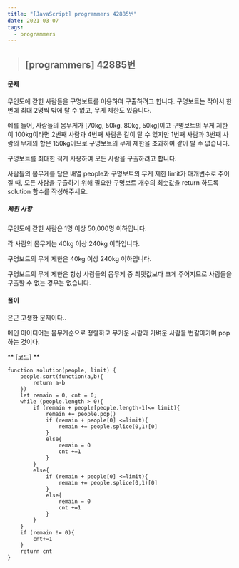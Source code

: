 ```yaml
---
title: "[JavaScript] programmers 42885번" 
date: 2021-03-07
tags:
  - programmers
---
```


> ## [programmers] 42885번 

#### 문제
무인도에 갇힌 사람들을 구명보트를 이용하여 구출하려고 합니다. 구명보트는 작아서 한 번에 최대 2명씩 밖에 탈 수 없고, 무게 제한도 있습니다.

예를 들어, 사람들의 몸무게가 [70kg, 50kg, 80kg, 50kg]이고 구명보트의 무게 제한이 100kg이라면 2번째 사람과 4번째 사람은 같이 탈 수 있지만 1번째 사람과 3번째 사람의 무게의 합은 150kg이므로 구명보트의 무게 제한을 초과하여 같이 탈 수 없습니다.

구명보트를 최대한 적게 사용하여 모든 사람을 구출하려고 합니다.

사람들의 몸무게를 담은 배열 people과 구명보트의 무게 제한 limit가 매개변수로 주어질 때, 모든 사람을 구출하기 위해 필요한 구명보트 개수의 최솟값을 return 하도록 solution 함수를 작성해주세요.
##### 제한 사항
무인도에 갇힌 사람은 1명 이상 50,000명 이하입니다.

각 사람의 몸무게는 40kg 이상 240kg 이하입니다.

구명보트의 무게 제한은 40kg 이상 240kg 이하입니다.

구명보트의 무게 제한은 항상 사람들의 몸무게 중 최댓값보다 크게 주어지므로 사람들을 구출할 수 없는 경우는 없습니다.

#### **풀이**
은근 고생한 문제이다..

메인 아이디어는 몸무게순으로 정렬하고 무거운 사람과 가벼운 사람을 번갈아가며 pop하는 것이다.


** [코드] **

    function solution(people, limit) {
        people.sort(function(a,b){
            return a-b
        })
        let remain = 0, cnt = 0;
        while (people.length > 0){
            if (remain + people[people.length-1]<= limit){
                remain += people.pop()
                if (remain + people[0] <=limit){
                    remain += people.splice(0,1)[0]
                }
                else{
                    remain = 0
                    cnt +=1
                }
            }
            else{
                if (remain + people[0] <=limit){
                    remain += people.splice(0,1)[0]
                }
                else{
                    remain = 0
                    cnt +=1
                }
            }
        }
        if (remain != 0){
            cnt+=1
        }
        return cnt
    }